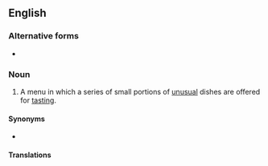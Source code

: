 {{also|dégustation menu}}
==English==

===Alternative forms===
* {{alter|en|dégustation menu}}

===Noun===
{{en-noun}}

# A menu in which a series of small portions of [[unusual]] dishes are offered for [[tasting]].

====Synonyms====
* {{l|en|tasting menu}}

====Translations====
{{trans-see|tasting menu}}